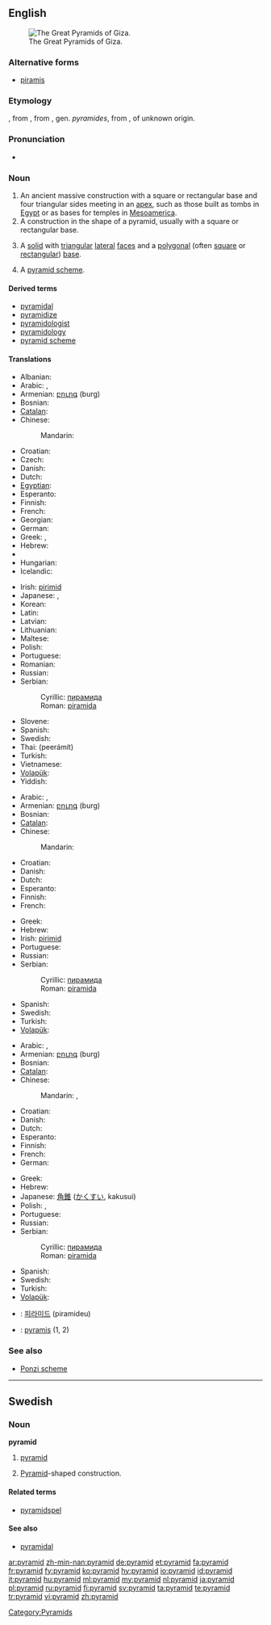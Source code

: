 ==English==
{{wikipedia}}
[[Image:Pyramids of Egypt1.jpg|thumb|right|The Great Pyramids of Giza.]]

===Alternative forms===
* [[piramis]] {{qualifier|obsolete}}

===Etymology===
{{etyl|fr}} {{term|pyramide||lang=fr}}, from {{etyl|fro}} {{term|piramide||lang=fro}}, from {{etyl|la}} {{term|pyramis||lang=la}}, gen. ''pyramides'', from {{etyl|grc}} {{term|sc=polytonic|πυραμίς||tr=pyramís}}, of unknown origin.

===Pronunciation===
* {{audio|en-us-pyramid.ogg|Audio (US)}}

===Noun===
{{en-noun}}

# An ancient massive construction with a square or rectangular base and four triangular sides meeting in an [[apex]], such as those built as tombs in [[Egypt]] or as bases for temples in [[Mesoamerica]].
# A construction in the shape of a pyramid, usually with a square or rectangular base.
# {{geometry}} A [[solid]] with [[triangular]] [[lateral]] [[face]]s and a [[polygonal]] (often [[square]] or [[rectangular]]) [[base]].
# A [[pyramid scheme]].
{{seeCites}}

====Derived terms====
* [[pyramidal]]
* [[pyramidize]]
* [[pyramidologist]]
* [[pyramidology]]
* [[pyramid scheme]]

====Translations====
{{trans-top|ancient construction}}
* Albanian: {{t|sq|piramidë|f|xs=Albanian}}
* Arabic: {{t-|ar|هرم|m|tr=háram}},  {{qualifier|plural}} {{t|ar|أهرام|m|p|tr='ahraam}}
* Armenian: [[բուրգ]] (burg)
* Bosnian: {{t-|bs|piramida|f}}
* [[Catalan]]: {{t-|ca|piràmide|f}}
* Chinese:
*: Mandarin: {{t-|cmn|金字塔|tr=jīnzìtǎ|sc=Hani}}
* Croatian: {{t-|hr|piramida|f|alt=piramída}}
* Czech: {{t-|cs|pyramida|f}}
* Danish: {{t-|da|pyramide|c}}
* Dutch: {{t+|nl|piramide|f}}
* [[Egyptian]]: {{tø|egy|𓍋𓅓𓂋𓉴|tr=mr|sc=Egyp}}
* Esperanto: {{t-|eo|piramido|xs=Esperanto}}
* Finnish: {{t+|fi|pyramidi}}
* French: {{t+|fr|pyramide|f}}
* Georgian: {{t-|ka|პირამიდა|tr=piramida|sc=Geor|xs=Georgian}}
* German: {{t+|de|Pyramide|f}}
* Greek: {{t+|el|πυραμίς|f|tr=piramís}}, {{t+|el|πυραμίδα|f|tr=piramíða}}
* Hebrew: {{t+|he|פירמידה|f|tr=piramída}}
* {{trreq|hi}}
* Hungarian: {{t+|hu|piramis}}
* Icelandic: {{t|is|pýramídi}}
{{trans-mid}}
* Irish: [[pirimid]] {{f}}
* Japanese: {{t-|ja|ピラミッド|tr=piramiddo}},  {{t+|ja|金字塔|tr=きんじとう, kinjitō}}
* Korean: {{t|ko|피라미드|tr=phiramideu|sc=Hang}}
* Latin: {{t-|la|pyramis|f}}
* Latvian: {{t|lv|piramīda|f|xs=Latvian}}
* Lithuanian: {{t|lt|piramidė|f|xs=Lithuanian}}
* Maltese: {{t-|mt|piramida|f|xs=Maltese}}
* Polish: {{t+|pl|piramida|f}}
* Portuguese: {{t+|pt|pirâmide|f}}
* Romanian: {{t|ro|piramidă|f}}
* Russian: {{t+|ru|пирамида|f|tr=piramída}}
* Serbian:
*: Cyrillic: [[пирамида]] {{f}}
*: Roman: [[piramida]] {{f}}
* Slovene: {{t+|sl|piramida|f}}
* Spanish: {{t+|es|pirámide}}
* Swedish: {{t+|sv|pyramid|c}}
* Thai: {{Thai|[[พีระมิด]]}} (peerámít)
* Turkish: {{t+|tr|piramit}}
* Vietnamese: {{t+|vi|kim tự tháp|xs=Vietnamese}}
* [[Volapük]]: {{t|vo|piramid}}
* Yiddish: {{t|yi|פיראמיד|tr=piramid|xs=Yiddish}}
{{trans-bottom}}

{{trans-top|construction}}
* Arabic: {{t-|ar|هرم|m|tr=háram}},  {{qualifier|plural}} {{t|ar|أهرام|m|p|tr='ahraam}}
* Armenian: [[բուրգ]] (burg)
* Bosnian: {{t-|bs|piramida|f}}
* [[Catalan]]: {{t-|ca|piràmide|f}}
* Chinese:
*: Mandarin: {{t-|cmn|金字塔|tr=jīnzìtǎ|sc=Hani}}
* Croatian: {{t-|hr|piramida|f|alt=piramída}}
* Danish: {{t-|da|pyramide|c}}
* Dutch: {{t+|nl|piramide|f}}
* Esperanto: {{t-|eo|piramido|xs=Esperanto}}
* Finnish: {{t+|fi|pyramidi}}
* French: {{t+|fr|pyramide|f}}
{{trans-mid}}
* Greek: {{t+|el|πυραμίδα|f|tr=piramíða}}
* Hebrew: {{t+|he|פירמידה|f|tr=piramída}}
* Irish: [[pirimid]] {{f}}
* Portuguese: {{t+|pt|pirâmide|f}}
* Russian: {{t+|ru|пирамида|f|tr=piramída}}
* Serbian:
*: Cyrillic: [[пирамида]] {{f}}
*: Roman: [[piramida]] {{f}}
* Spanish: {{t+|es|pirámide}}
* Swedish: {{t+|sv|pyramid|c}}
* Turkish: {{t+|tr|piramit}}
* [[Volapük]]: {{t|vo|piramid}}
{{trans-bottom}}

{{trans-top|notion in geometry}}
* Arabic: {{t-|ar|هرم|m|tr=háram}},  {{qualifier|plural}} {{t|ar|أهرام|m|p|tr='ahraam}}
* Armenian: [[բուրգ]] (burg)
* Bosnian: {{t-|bs|piramida|f}}
* [[Catalan]]: {{t-|ca|piràmide|f}}
* Chinese:
*: Mandarin: {{t-|cmn|角錐|sc=Hani}},  {{t|cmn|角锥|tr=jiǎozhuī|sc=Hani}}
* Croatian: {{t-|hr|piramida|f|alt=piramída}}
* Danish: {{t-|da|pyramide|c}}
* Dutch: {{t+|nl|piramide|f}}
* Esperanto: {{t-|eo|piramido|xs=Esperanto}}
* Finnish: {{t+|fi|pyramidi}}
* French: {{t+|fr|pyramide|f}}
* German: {{t+|de|Pyramide|f}}
{{trans-mid}}
* Greek: {{t+|el|πυραμίδα|f|tr=piramíða}}
* Hebrew: {{t+|he|פירמידה|f|tr=piramída}}
* Japanese: [[角錐]] ([[かくすい]], kakusui)
* Polish: {{t+|pl|ostrosłup|m}}, {{t+|pl|piramida|f}}
* Portuguese: {{t+|pt|pirâmide|f}}
* Russian: {{t+|ru|пирамида|f|tr=piramída}}
* Serbian:
*: Cyrillic: [[пирамида]] {{f}}
*: Roman: [[piramida]] {{f}}
* Spanish: {{t+|es|pirámide}}
* Swedish: {{t+|sv|pyramid|c}}
* Turkish: {{t+|tr|piramit}}
* [[Volapük]]: {{t|vo|piramid}}
{{trans-bottom}}

{{trans-see|pyramid scheme}}
<!--Remove this section once all of the translations below have been moved into the tables above.-->
{{checktrans-top}}
* {{ttbc|ko}}: [[피라미드]] (piramideu)
* {{ttbc|la}}: [[pyramis]] {{f}} (1, 2)
{{trans-bottom}}

===See also===
* [[Ponzi scheme]]

----

==Swedish==

===Noun===
{{sv-noun-reg-r-c|2=pyramide}}
'''pyramid''' {{c}}

# {{geometry|lang=sv}} [[#English|pyramid]]
# [[#English|Pyramid]]-shaped construction.

====Related terms====
* [[pyramidspel]]

====See also====
* [[pyramidal]]

[[Category:Pyramids]]

[[ar:pyramid]]
[[zh-min-nan:pyramid]]
[[de:pyramid]]
[[et:pyramid]]
[[fa:pyramid]]
[[fr:pyramid]]
[[fy:pyramid]]
[[ko:pyramid]]
[[hy:pyramid]]
[[io:pyramid]]
[[id:pyramid]]
[[it:pyramid]]
[[hu:pyramid]]
[[ml:pyramid]]
[[my:pyramid]]
[[nl:pyramid]]
[[ja:pyramid]]
[[pl:pyramid]]
[[ru:pyramid]]
[[fi:pyramid]]
[[sv:pyramid]]
[[ta:pyramid]]
[[te:pyramid]]
[[tr:pyramid]]
[[vi:pyramid]]
[[zh:pyramid]]
